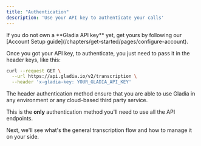 ```yaml
---
title: "Authentication"
description: 'Use your API key to authenticate your calls'
---
```



<Tip>
  If you do not own a **Gladia API key** yet, get yours by following our [Account Setup guide](/chapters/get-started/pages/configure-account).
</Tip>

Once you got your API key, to authenticate, you just need to pass it in the header keys, like this:

```bash
curl --request GET \
  --url https://api.gladia.io/v2/transcription \
  --header 'x-gladia-key: YOUR_GLADIA_API_KEY'
```

The header authentication method ensure that you are able to use Gladia in any environment or any cloud-based third party
 service.

This is the **only** authentication method you'll need to use all the API endpoints.


Next, we'll see what's the general transcription flow and how to manage it on your side.
